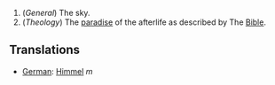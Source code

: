 #(''General'') The sky.
#(''Theology'') The [[paradise]] of the afterlife as described by The [[Bible]].

==Translations==
*[[German]]: [[Himmel]] ''m''